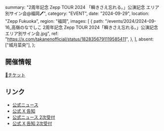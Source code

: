   summary: "2周年記念 Zepp TOUR 2024 「瞬きさえ忘れる。」公演記念 エリア別サイン会@福岡🖊",
  category: "EVENT",
  date: "2024-09-29",
  location: "Zepp Fukuoka",
  region: "福岡",
  images: [
    {
      path: "/events/2024/2024-09-16_高嶺のなでしこ 2周年記念 Zepp TOUR 2024「瞬きさえ忘れる。」公演記念 エリア別サイン会.jpg",
      ref: "https://x.com/takanenofficial/status/1828356791119585411",
    },
  ],
  absent: ["城月菜央"],
};

## 開催情報

[🎫チケット](https://ch.chara-ani.com/member_menu.aspx)

## リンク

- [公式ニュース](https://takanenonadeshiko.jp/?p=2335)
- [公式 X 告知](https://x.com/takanenofficial/status/1828356791119585411)
- [公式ニュース 2次受付](https://takanenonadeshiko.jp/?p=2340)
- [公式 X 告知 2次受付](https://x.com/takanenofficial/status/1830542644227027233)

